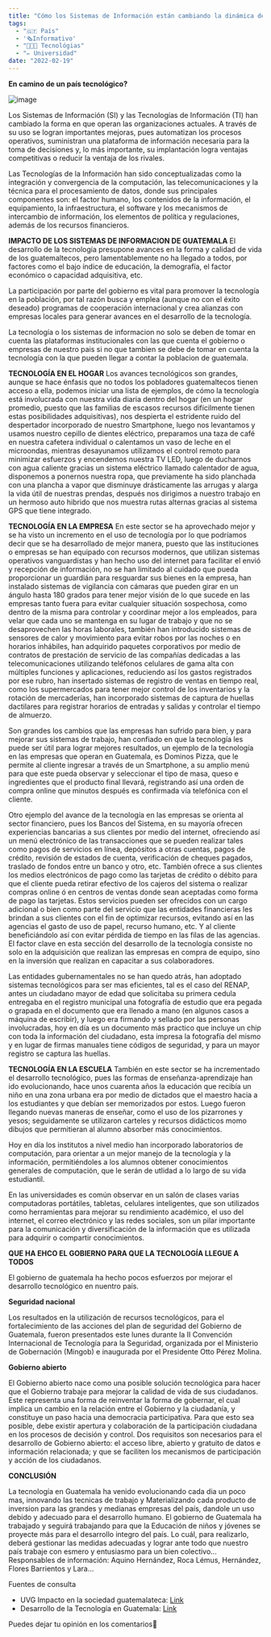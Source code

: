 ```yaml
---
title: "Cómo los Sistemas de Información están cambiando la dinámica de negocio en nuestro país y en nuestra región"
tags:
  - "🇬🇹 País"
  - '🗞Informativo'
  - "👨🏻‍💻 Tecnológias"
  - "✏️ Universidad"
date: "2022-02-19"
---
```



 **En camino de un país tecnológico?**

![image](https://user-images.githubusercontent.com/81053948/153527303-7b3c98d8-79b9-435d-815f-4a92f10e322e.png)

Los Sistemas de Información (SI) y las Tecnologías de Información (TI) han cambiado la forma en que operan las organizaciones actuales. A través de su uso se logran importantes mejoras, pues automatizan los procesos operativos, suministran una plataforma de información necesaria para la toma de decisiones y, lo más importante, su implantación logra ventajas competitivas o reducir la ventaja de los rivales.

Las Tecnologías de la Información han sido conceptualizadas como la integración y convergencia de la computación, las telecomunicaciones y la técnica para el procesamiento de datos, donde sus principales componentes son: el factor humano, los contenidos de la información, el equipamiento, la infraestructura, el software y los mecanismos de intercambio de información, los elementos de política y regulaciones, además de los recursos financieros.

 **IMPACTO DE LOS SISTEMAS DE INFORMACION DE GUATEMALA**
El desarrollo de la tecnología presupone avances en la forma y calidad de vida de los guatemaltecos, pero lamentablemente no ha llegado a todos, por factores como el bajo índice de educación, la demografía, el factor económico o capacidad adquisitiva, etc.

La participación por parte del gobierno es vital para promover la tecnología en la población, por tal razón busca y emplea (aunque no con el éxito deseado) programas de cooperación internacional y crea alianzas con empresas locales para generar avances en el desarrollo de la tecnología.

La tecnología o los sistemas de informacion no solo se deben de tomar en cuenta las plataformas institucionales con las que cuenta el gobierno o empresas de nuestro pais si no que tambien se debe de tomar en cuenta la tecnología con la que pueden llegar a contar la poblacion de guatemala.

 **TECNOLOGÍA EN EL HOGAR**
Los avances tecnológicos son grandes, aunque se hace énfasis que no todos los pobladores guatemaltecos tienen acceso a ella, podemos iniciar una lista de ejemplos, de cómo la tecnología está involucrada con nuestra vida diaria dentro del hogar (en un hogar promedio, puesto que las familias de escasos recursos difícilmente tienen estas posibilidades adquisitivas), nos despierta el estridente ruido del despertador incorporado de nuestro Smartphone, luego nos levantamos y usamos nuestro cepillo de dientes eléctrico, preparamos una taza de café en nuestra cafetera individual o calentamos un vaso de leche en el microondas, mientras desayunamos utilizamos el control remoto para minimizar esfuerzos y encendemos nuestra TV LED, luego de ducharnos con agua caliente gracias un sistema eléctrico llamado calentador de agua, disponemos a ponernos nuestra ropa, que previamente ha sido planchada con una plancha a vapor que disminuye drásticamente las arrugas y alarga la vida útil de nuestras prendas, después nos dirigimos a nuestro trabajo en un hermoso auto hibrido que nos muestra rutas alternas gracias al sistema GPS que tiene integrado.

 **TECNOLOGÍA EN LA EMPRESA**
En este sector se ha aprovechado mejor y se ha visto un incremento en el uso de tecnología por lo que podríamos decir que se ha desarrollado de mejor manera, puesto que las instituciones o empresas se han equipado con recursos modernos, que utilizan sistemas operativos vanguardistas y han hecho uso del internet para facilitar el envió y recepción de información, no se han limitado al cuidado que pueda proporcionar un guardián para resguardar sus bienes en la empresa, han instalado sistemas de vigilancia con cámaras que pueden girar en un ángulo hasta 180 grados para tener mejor visión de lo que sucede en las empresas tanto fuera para evitar cualquier situación sospechosa, como dentro de la misma para controlar y coordinar mejor a los empleados, para velar que cada uno se mantenga en su lugar de trabajo y que no se desaprovechen las horas laborales, también han introducido sistemas de sensores de calor y movimiento para evitar robos por las noches o en horarios inhábiles, han adquirido paquetes corporativos por medio de contratos de prestación de servicio de las compañías dedicadas a las telecomunicaciones utilizando teléfonos celulares de gama alta con múltiples funciones y aplicaciones, reduciendo así los gastos registrados por ese rubro, han insertado sistemas de registro de ventas en tiempo real, como los supermercados para tener mejor control de los inventarios y la rotación de mercaderías, han incorporado sistemas de captura de huellas dactilares para registrar horarios de entradas y salidas y controlar el tiempo de almuerzo.

Son grandes los cambios que las empresas han sufrido para bien, y para mejorar sus sistemas de trabajo, han confiado en que la tecnología les puede ser útil para lograr mejores resultados, un ejemplo de la tecnología en las empresas que operan en Guatemala, es Dominos Pizza, que le permite al cliente ingresar a través de un Smartphone, a su amplio menú para que este pueda observar y seleccionar el tipo de masa, queso e ingredientes que el producto final llevará, registrando así una orden de compra online que minutos después es confirmada vía telefónica con el cliente.

Otro ejemplo del avance de la tecnología en las empresas se orienta al sector financiero, pues los Bancos del Sistema, en su mayoría ofrecen experiencias bancarias a sus clientes por medio del internet, ofreciendo así un menú electrónico de las transacciones que se pueden realizar tales como pagos de servicios en línea, depósitos a otras cuentas, pagos de crédito, revisión de estados de cuenta, verificación de cheques pagados, traslado de fondos entre un banco y otro, etc. También ofrece a sus clientes los medios electrónicos de pago como las tarjetas de crédito o débito para que el cliente pueda retirar efectivo de los cajeros del sistema o realizar compras online ó en centros de ventas donde sean aceptadas como forma de pago las tarjetas. Estos servicios pueden ser ofrecidos con un cargo adicional o bien como parte del servicio que las entidades financieras les brindan a sus clientes con el fin de optimizar recursos, evitando así en las agencias el gasto de uso de papel, recurso humano, etc. Y al cliente beneficiándolo así con evitar pérdida de tiempo en las filas de las agencias. El factor clave en esta sección del desarrollo de la tecnología consiste no solo en la adquisición que realizan las empresas en compra de equipo, sino en la inversión que realizan en capacitar a sus colaboradores.

Las entidades gubernamentales no se han quedo atrás, han adoptado sistemas tecnológicos para ser mas eficientes, tal es el caso del RENAP, antes un ciudadano mayor de edad que solicitaba su primera cedula entregaba en el registro municipal una fotografía de estudio que era pegada o grapada en el documento que era llenado a mano (en algunos casos a máquina de escribir), y luego era firmando y sellado por las personas involucradas, hoy en día es un documento más practico que incluye un chip con toda la información del ciudadano, esta impresa la fotografía del mismo y en lugar de firmas manuales tiene códigos de seguridad, y para un mayor registro se captura las huellas.

 **TECNOLOGÍA EN LA ESCUELA**
También en este sector se ha incrementado el desarrollo tecnológico, pues las formas de enseñanza-aprendizaje han ido evolucionando, hace unos cuarenta años la educación que recibía un niño en una zona urbana era por medio de dictados que el maestro hacia a los estudiantes y que debían ser memorizados por estos. Luego fueron llegando nuevas maneras de enseñar, como el uso de los pizarrones y yesos; seguidamente se utilizaron carteles y recursos didácticos momo dibujos que permitieran al alumno absorber más conocimientos.

Hoy en día los institutos a nivel medio han incorporado laboratorios de computación, para orientar a un mejor manejo de la tecnología y la información, permitiéndoles a los alumnos obtener conocimientos generales de computación, que le serán de utlidad a lo largo de su vida estudiantil.

En las universidades es común observar en un salón de clases varias computadoras portátiles, tabletas, celulares inteligentes, que son utilizados como herramientas para mejorar su rendimiento académico, el uso del internet, el correo electrónico y las redes sociales, son un pilar importante para la comunicación y diversificación de la información que es utilizada para adquirir o compartir conocimientos.

 **QUE HA EHCO EL GOBIERNO PARA QUE LA TECNOLOGÍA LLEGUE A TODOS**

El gobierno de guatemala ha hecho pocos esfuerzos por mejorar el desarrollo tecnológico en nuentro país.

 **Seguridad nacional**

Los resultados en la utilización de recursos tecnológicos, para el fortalecimiento de las acciones del plan de seguridad del Gobierno de Guatemala, fueron presentados este lunes durante la II Convención Internacional de Tecnología para la Seguridad, organizada por el Ministerio de Gobernación (Mingob) e inaugurada por el Presidente Otto Pérez Molina.

 **Gobierno abierto**

El Gobierno abierto nace como una posible solución tecnológica para hacer que el Gobierno trabaje para mejorar la calidad de vida de sus ciudadanos. Este representa una forma de reinventar la forma de gobernar, el cual implica un cambio en la relación entre el Gobierno y la ciudadanía, y constituye un paso hacia una democracia participativa. Para que esto sea posible, debe existir apertura y colaboración de la participación ciudadana en los procesos de decisión y control. Dos requisitos son necesarios para el desarrollo de Gobierno abierto: el acceso libre, abierto y gratuito de datos e información relacionada; y que se faciliten los mecanismos de participación y acción de los ciudadanos.

**CONCLUSIÓN**

La tecnología en Guatemala ha venido evolucionando cada dia un poco mas, innovando las tecnicas de trabajo y Materializando cada producto de inversion para las grandes y medianas empresas del país, dandole un uso debido y adecuado para el desarrollo humano. El gobierno de Guatemala ha trabajado y seguirá trabajando para que la Educación de niños y jóvenes se proyecte más para el desarrollo integro del país. Lo cuál, para realizarlo, deberá gestionar las medidas adecuadas y lograr ante todo que nuestro país trabaje con esmero y entusiasmo para un bien colectivo…
Responsables de información: Aquino Hernández, Roca Lémus, Hernández, Flores Barrientos y Lara…


Fuentes de consulta
- UVG Impacto en la sociedad guatemalateca: [Link](https://www.apple.com/es/shop/buy-mac/macbook-pro/14-pulgadas-gris-espacial-cpu-8-n%C3%BAcleos-gpu-14-n%C3%BAcleos-512gb#)
- Desarrollo de la Tecnología en Guatemala: [Link](https://b1admon2015.wordpress.com/desarrollo-de-la-tecnologia-en-guatemala-y-que-ha-hecho-el-gobierno-para-que-la-tecnologia-llegue-a-todos/)


Puedes dejar tu opinión en los comentarios🙂
